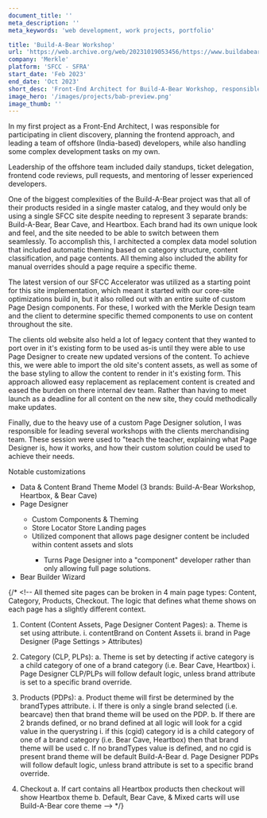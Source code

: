 ```yaml
---
document_title: ''
meta_description: ''
meta_keywords: 'web development, work projects, portfolio'

title: 'Build-A-Bear Workshop'
url: 'https://web.archive.org/web/20231019053456/https://www.buildabear.com/'
company: 'Merkle'
platform: 'SFCC - SFRA'
start_date: 'Feb 2023'
end_date: 'Oct 2023'
short_desc: 'Front-End Architect for Build-A-Bear Workshop, responsible for the frontend approach, leading a team of offshore developers, and handling complex development tasks.'
image_hero: '/images/projects/bab-preview.png'
image_thumb: ''
---
```


<div class="prose max-w-full">
  <p>In my first project as a Front-End Architect, I was responsible for participating in client discovery, planning the frontend approach, and leading a team of offshore (India-based) developers, while also handling some complex development tasks on my own.</p>
  <p>Leadership of the offshore team included daily standups, ticket delegation, frontend code reviews, pull requests, and mentoring of lesser experienced developers.</p>
  <p>One of the biggest complexities of the Build-A-Bear project was that all of their products resided in a single master catalog, and they would only be using a single SFCC site despite needing to represent 3 separate brands: Build-A-Bear, Bear Cave, and Heartbox. Each brand had its own unique look and feel, and the site needed to be able to switch between them seamlessly. To accomplish this, I architected a complex data model solution that included automatic theming based on category structure, content classification, and page contents. All theming also included the ability for manual overrides should a page require a specific theme.</p>
  <p>The latest version of our SFCC Accelerator was utilized as a starting point for this site implementation, which meant it started with our core-site optimizations build in, but it also rolled out with an entire suite of custom Page Design components. For these, I worked with the Merkle Design team and the client to determine specific themed components to use on content throughout the site.</p>
  <p>The clients old website also held a lot of legacy content that they wanted to port over in it's existing form to be used as-is until they were able to use Page Designer to create new updated versions of the content. To achieve this, we were able to import the old site's content assets, as well as some of the base styling to allow the content to render in it's existing form. This approach allowed easy replacement as replacement content is created and eased the burden on there internal dev team. Rather than having to meet launch as a deadline for all content on the new site, they could methodically make updates.</p>
  <p>Finally, due to the heavy use of a custom Page Designer solution, I was responsible for leading several workshops with the clients merchandising team. These session were used to "teach the teacher, explaining what Page Designer is, how it works, and how their custom solution could be used to achieve their needs.</p>
  <p class="text-lg font-bold">Notable customizations</p>
  <ul>
    <li>Data & Content Brand Theme Model (3 brands: Build-A-Bear Workshop, Heartbox, & Bear Cave)</li>
    <li>Page Designer</li>
      <ul>
        <li>Custom Components & Theming</li>
        <li>Store Locator Store Landing pages</li>
        <li>Utilized component that allows page designer content be included within content assets and slots</li>
          <ul>
            <li>Turns Page Designer into a "component" developer rather than only allowing full page solutions.</li>
          </ul>
      </ul>
    <li>Bear Builder Wizard</li>
  </ul>
</div>

{/* <!-- All themed site pages can be broken in 4 main page types: Content, Category, Products, Checkout. The logic that defines what theme shows on each page has a slightly different context.
1. Content (Content Assets, Page Designer Content Pages):
    a. Theme is set using attribute.
      i. contentBrand on Content Assets
      ii. brand in Page Designer (Page Settings > Attributes)

2. Category (CLP, PLPs):
  a. Theme is set by detecting if active category is a child category of one of a brand category (i.e. Bear Cave, Heartbox)
    i. Page Designer CLP/PLPs will follow default logic, unless brand attribute is set to a specific brand override.

3. Products (PDPs):
  a. Product theme will first be determined by the brandTypes attribute. 
    i. If there is only a single brand selected (i.e. bearcave) then that brand theme will be used on the PDP. 
  b. If there are 2 brands defined, or no brand defined at all logic will look for a cgid value in the querystring
    i. if this (cgid) category id is a child category of one of a brand category (i.e. Bear Cave, Heartbox) then that brand theme will be used 
  c. If no brandTypes value is defined, and no cgid is present brand theme will be default Build-A-Bear 
  d. Page Designer PDPs will follow default logic, unless brand attribute is set to a specific brand override.

4. Checkout
a. If cart contains all Heartbox products then checkout will show Heartbox theme
b. Default, Bear Cave, & Mixed carts will use Build-A-Bear core theme --> */}

